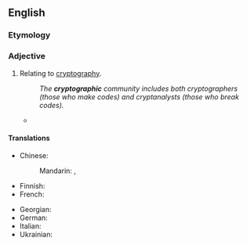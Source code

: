 ==English==

===Etymology===
{{suffix|en|cryptography|ic}}

===Adjective===
{{en-adj|-}}

# Relating to [[cryptography]].
#: ''The '''cryptographic''' community includes both cryptographers (those who make codes) and cryptanalysts (those who break codes).''
#* {{quote-book|en|year=2014|author=Thomas Feller|title=Trustworthy Reconfigurable Systems|passage=The storage of '''cryptographic''' secrets is one of the paramount requirements in building trustworthy systems.}}

====Translations====
{{trans-top}}
* Chinese:
*: Mandarin: {{t|cmn|[[密碼學]][[的]]}}, {{t|cmn|[[密码学]][[的]]|tr=mìmǎxué de}}
* Finnish: {{t|fi|kryptografinen}}
* French: {{t+|fr|cryptographique}}
{{trans-mid}}
* Georgian: {{t|ka|კრიპტოგრაფიული}}
* German: {{t+|de|kryptographisch}}
* Italian: {{t+|it|crittografico}}
* Ukrainian: {{t|uk|криптографі́чний}}
{{trans-bottom}}